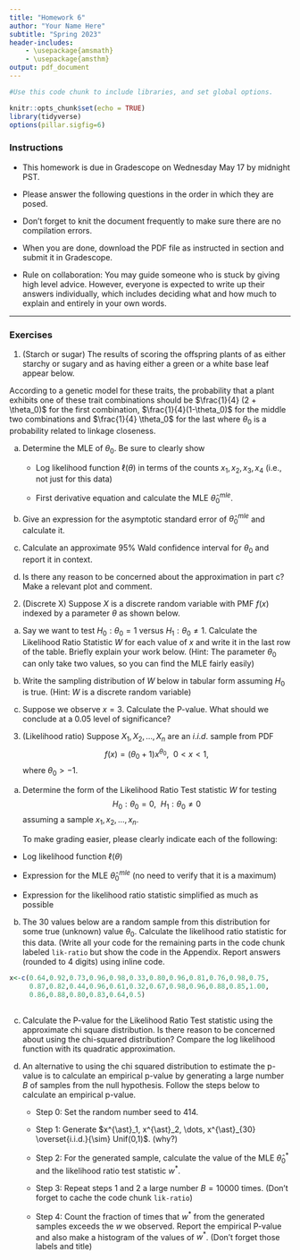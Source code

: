 ```yaml
---
title: "Homework 6"
author: "Your Name Here"
subtitle: "Spring 2023"
header-includes:
    - \usepackage{amsmath}
    - \usepackage{amsthm}
output: pdf_document
---
```


```r
#Use this code chunk to include libraries, and set global options.

knitr::opts_chunk$set(echo = TRUE)
library(tidyverse)
options(pillar.sigfig=6)

```

### Instructions

- This homework is due in Gradescope on Wednesday May 17 by midnight PST.

- Please answer the following questions in the order in which they are posed. 

- Don't forget to knit the document frequently to make sure there are no compilation errors. 

- When you are done, download the PDF file as instructed in section and submit it in Gradescope. 

- Rule on collaboration: You may guide someone who is stuck by giving high level advice. However, everyone is expected to write up their answers individually, which includes deciding what and how much to explain and entirely in your own words.

* * *

### Exercises

1. (Starch or sugar) The results of scoring the offspring plants of as either starchy or sugary and as having either a green or a white base leaf appear below. 

\begin{table}[h]
\centering
\begin{tabular}{cccc} \hline
1) starchy-green & 2) starchy-white & 3) sugary-green & 4) sugary-white \\ \hline
1997 & 906 & 904 & 32 \\ \hline
\end{tabular}
\end{table}

  According to a genetic model for these traits, the probability that a plant exhibits one of these trait combinations should be $\frac{1}{4} (2 + \theta_0)$ for the first combination, $\frac{1}{4}(1-\theta_0)$ for the middle two combinations and $\frac{1}{4} \theta_0$ for the last where $\theta_0$ is a probability related to linkage closeness. 

   a. Determine the MLE of $\theta_0$. Be sure to clearly show 
   
      - Log likelihood function $\ell(\theta)$ in terms of the counts $x_1, x_2, x_3, x_4$ (i.e., not just for this data)
      
      - First derivative equation and calculate the MLE $\widehat{\theta}_0^{mle}$.
  
   b. Give an expression for the asymptotic standard error of $\widehat{\theta}_0^{mle}$ and calculate it. 
   
   c. Calculate an approximate 95\% Wald confidence interval for $\theta_0$ and report it in context.
   
   d. Is there any reason to be concerned about the approximation in part c? Make a relevant plot and comment.
   

2. (Discrete X) Suppose $X$ is a discrete random variable with PMF $f(x)$ indexed by a parameter $\theta$ as shown below. 
\begin{table}[h]
\centering
\begin{tabular}{ccccc} 
$\theta_0$ & $x=1$ & $x=2$ & $x=3$ & $x=4$ \\ \hline
1 & 1/3 & 1/6 & 1/12 & 5/12 \\
2 & 1/2 & 1/4 & 1/6 & 1/12 \\ \hline \\ 
$W$ &  &   &  &  \\ \hline
\end{tabular}
\end{table}

a. Say we want to test $H_0:\theta_0=1$ versus $H_1:\theta_0 \neq 1$. Calculate the Likelihood Ratio Statistic $W$  for each value of $x$ and write it in the last row of the table. Briefly explain your work below. (Hint: The parameter $\theta_0$ can only take two values, so you can find the MLE fairly easily)

b. Write the sampling distribution of $W$ below in tabular form assuming $H_0$ is true. (Hint: $W$ is a discrete random variable) 

c. Suppose we observe $x=3$. Calculate the P-value. What should we conclude at a 0.05 level of significance?


3. (Likelihood ratio) Suppose $X_1,X_2,\dots, X_n$ are an $i.i.d.$ sample from PDF
$$f(x) = (\theta_0+1) x^{\theta_0}, \ \ 0 < x < 1,$$
where $\theta_0 > -1$. 
 
a. Determine the form of the Likelihood Ratio Test statistic $W$ for testing $$H_0:\theta_0=0, \ \ H_1: \theta_0 \neq 0$$  assuming a sample $x_1,x_2,\dots,x_n$.  
   
   To make grading easier, please clearly indicate each of the following: 
   
  - Log likelihood function $\ell(\theta)$
   
   - Expression for the MLE $\widehat{\theta}_0^{mle}$ (no need to verify that it is a maximum)
   
  - Expression for the likelihood ratio statistic simplified as much as possible
 
b. The 30 values below are a random sample from this distribution for some true (unknown) value $\theta_0$. Calculate the likelihood ratio statistic for this data. (Write all your code for the remaining parts in the code chunk labeled `lik-ratio` but show the code in the Appendix. Report answers (rounded to 4 digits) using inline code.  
 
```r
   
x<-c(0.64,0.92,0.73,0.96,0.98,0.33,0.80,0.96,0.81,0.76,0.98,0.75,
     0.87,0.82,0.44,0.96,0.61,0.32,0.67,0.98,0.96,0.88,0.85,1.00,
     0.86,0.88,0.80,0.83,0.64,0.5)
   
```

  
c. Calculate the P-value for the Likelihood Ratio Test statistic using the approximate chi square distribution. Is there reason to be concerned about using the chi-squared distribution? Compare the log likelihood function with its quadratic approximation.  


d. An alternative to using the chi squared distribution to estimate the p-value is to calculate an empirical p-value by generating a large number $B$ of samples from the null hypothesis. Follow the steps below to calculate an empirical p-value. 
   
   - Step 0: Set the random number seed to 414.
   
   - Step 1: Generate $x^{\ast}_1, x^{\ast}_2, \dots, x^{\ast}_{30} \overset{i.i.d.}{\sim} Unif(0,1)$.   (why?)    
   
   - Step 2: For the generated sample, calculate the value of the MLE $\widehat{\theta}_0^{\ast}$ and the likelihood ratio test statistic $w^{\ast}$. 
   
   - Step 3: Repeat steps 1 and 2 a large number $B=10000$ times. (Don't forget to cache the code chunk `lik-ratio`)
  
   - Step 4: Count the fraction of times that $w^{\ast}$  from the generated samples exceeds the $w$ we observed. Report the empirical P-value and also make a histogram of the values of $w^{\ast}$. (Don't forget those labels and title)


<!---

4. The \emph{Pareto} distribution introduced by economist Wilfredo Pareto in 1909 to describe (on appropriate scales) income and wealth, is a highly skewed distribution with PDF
$$f(x) = \frac{\alpha_0}{x^{\alpha_0+1}} \ \ \ x > 1$$
indexed by a parameter $\alpha_0 > 0$.

A study uses this family of distributions to model $n$ independent observations on income.

a. Write the likelihood function

b. Find the ML estimator of $\alpha_0$

c. 

   d. An alternative to using the chi squared distribution to estimate the p-value is to calculate an empirical p-value by generating a large number $B$ of samples from the null hypothesis. Follow the steps below to calculate an empirical p-value. 
   
   - Step 0: Set the random number seed to 414.
   
   - Step 1: Generate $x^{\ast}_1, x^{\ast}_2, \dots, x^{\ast}_{30} \overset{i.i.d.}{\sim} Unif(0,1)$.   (why?)    
   
   - Step 2: For the generated sample, calculate the value of the MLE $\widehat{\theta}_0^{\ast}$ and the likelihood ratio test statistic $w^{\ast}$. 
   
   - Step 3: Repeat steps 1 and 2 a large number $B=15000$ times. (Don't forget to cache the code chunk `lik-ratio`)
  
   - Step 4: Count the fraction of times that $w^{\ast}$  from the generated samples exceeds the $w$ we observed. Report the empirical P-value and also make a histogram of the values of $w^{\ast}$. (Don't forget those labels and title)
--->